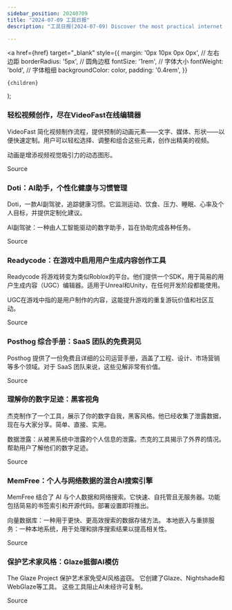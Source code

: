 ```yaml
---
sidebar_position: 20240709
title: "2024-07-09 工具日报"
description: "工具日报(2024-07-09) Discover the most practical internet software, AI tools, and products of 2024 through the Tools Daily!"

---
```



  <a
    href={href}
    target="_blank"
    style={{
      margin: '0px 10px 0px 0px', // 左右边距
      borderRadius: '5px', // 圆角边框
      fontSize: '1rem', // 字体大小
      fontWeight: 'bold', // 字体粗细
      backgroundColor: color,
      padding: '0.4rem',
    }}
  >
    {children}
  </a>
);

### 轻松视频创作，尽在VideoFast在线编辑器

VideoFast 简化视频制作流程，提供预制的动画元素——文字、媒体、形状——以便快速定制。用户可以轻松选择、调整和组合这些元素，创作出精美的视频。

动画是增添视频视觉吸引力的动态图形。

<Link href="https://www.producthunt.com/posts/videofast" color="#B0C4DE">Source</Link>

### Doti：AI助手，个性化健康与习惯管理

Doti，一款AI副驾驶，追踪健康习惯。它监测运动、饮食、压力、睡眠、心率及个人目标，并提供定制化建议。

AI副驾驶：一种由人工智能驱动的数字助手，旨在协助完成各种任务。

<Link href="https://www.producthunt.com/posts/doti" color="#B0C4DE">Source</Link>

### Readycode：在游戏中启用用户生成内容创作工具

Readycode 将游戏转变为类似Roblox的平台。他们提供一个SDK，用于简易的用户生成内容（UGC）编辑器。适用于Unreal和Unity，在任何开发阶段都能使用。

UGC在游戏中指的是用户制作的内容，这能提升游戏的重复游玩价值和社区互动。

<Link href="https://www.producthunt.com/posts/readycode" color="#B0C4DE">Source</Link>

### Posthog 综合手册：SaaS 团队的免费洞见

Posthog 提供了一份免费且详细的公司运营手册，涵盖了工程、设计、市场营销等多个领域。对于 SaaS 团队来说，这些见解非常有价值。

<Link href="https://x.com/euboid/status/1810254333297955051" color="#B0C4DE">Source</Link>

### 理解你的数字足迹：黑客视角

杰克制作了一个工具，展示了你的数字自我，黑客风格。他已经收集了泄露数据，现在与大家分享。简单、直接、实用。

数据泄露：从被黑系统中泄露的个人信息的泄露。杰克的工具揭示了外界的情况。帮助用户了解他们的数字足迹。

<Link href="https://www.producthunt.com/posts/do-hackers-know-me" color="#B0C4DE">Source</Link>

### MemFree：个人与网络数据的混合AI搜索引擎

MemFree 结合了 AI 与个人数据和网络搜索。它快速、自托管且无服务器。功能包括简易的书签索引和开源代码。部署设置即将推出。

向量数据库：一种用于更快、更高效搜索的数据存储方法。
本地嵌入与重排服务：一种本地系统，用于处理和排序搜索结果以提高相关性。

<Link href="https://github.com/ruanyf/weekly/issues/4787" color="#B0C4DE">Source</Link>

### 保护艺术家风格：Glaze抵御AI模仿

The Glaze Project 保护艺术家免受AI风格盗窃。
它创建了Glaze、Nightshade和WebGlaze等工具。
这些工具阻止AI未经许可复制。

<Link href="https://www.producthunt.com/posts/glaze-4" color="#B0C4DE">Source</Link>

